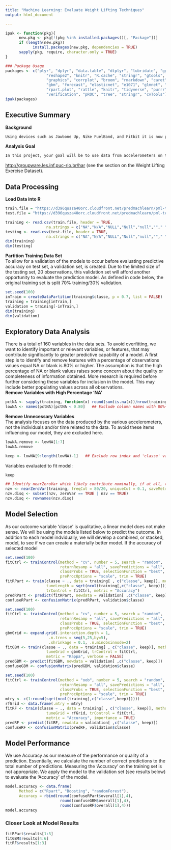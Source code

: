 ```yaml
---
title: "Machine Learning: Evaluate Weight Lifting Techniques"
output: html_document

---
```


```r
ipak <- function(pkg){
      new.pkg <- pkg[!(pkg %in% installed.packages()[, "Package"])]
      if (length(new.pkg)) 
            install.packages(new.pkg, dependencies = TRUE)
      sapply(pkg, require, character.only = TRUE)
}

### Package Usage
packages <- c("plyr", "dplyr", "data.table", "dtplyr", "lubridate", "ggplot2", "scales",
                  "reshape2", "knitr", "R.cache", "stringr", "gtools", "quantreg",
                  "graphics", "corrplot", "broom", "rmarkdown", "caret", "randomForest",
                  "gbm", "forecast", "elasticnet", "e1071", "glmnet", "quantmod", "rpart",
                  "rpart.plot", "rattle", "knitr", "tidyverse", "purrr", "mda", "ROCR",
                  "verification", "pROC", "tree", "stringr", "cvTools")
ipak(packages)
```

## Executive Summary  
**Background** 
```r
Using devices such as Jawbone Up, Nike FuelBand, and Fitbit it is now possible to collect a large amount of data about personal activity relatively inexpensively. These type of devices are part of the quantified self movement – a group of enthusiasts who take measurements about themselves regularly to improve their health, to find patterns in their behavior, or because they are tech geeks. One thing that people regularly do is quantify how much of a particular activity they do, but they rarely quantify how well they do it.  
```
**Analysis Goal**  
```r
In this project, your goal will be to use data from accelerometers on the belt, forearm, arm, and dumbell of 6 participants. They were asked to perform barbell lifts correctly and incorrectly in 5 different ways. More information is available from the website here:  
```
<http://groupware.les.inf.puc-rio.br/har>  (see the section on the Weight Lifting Exercise Dataset). 

## Data Processing

**Load Data into R**  
```r
train.file = "https://d396qusza40orc.cloudfront.net/predmachlearn/pml-training.csv"
test.file = "https://d396qusza40orc.cloudfront.net/predmachlearn/pml-testing.csv"

training <- read.csv(train.file, header = TRUE, 
                  na.strings = c("NA","N/A","NULL","Null","null",""," ","  ","#DIV/0!"))
testing <- read.csv(test.file, header = TRUE, 
                  na.strings = c("NA","N/A","NULL","Null","null",""," ","  ","#DIV/0!"))
dim(training)
dim(testing)
```


**Partition Training Data Set**  
To allow for a validation of the models to occur before evaluating predictive accuracy on test set, a validation set, is created.  Due to the limited size of the testing set, 20 observations, this validation set will afford another opportunity to evaluate the prediction model.  As defined in code below, the original training set is split 70% training/30% validation. 
```r
set.seed(100)
inTrain = createDataPartition(training$classe, p = 0.7, list = FALSE)
training = training[inTrain,]
validation = training[-inTrain,]
dim(training) 
dim(validation) 
```


## Exploratory Data Analysis  
There is a total of 160 variables in the data sets.  To avoid overfitting, we want to identify important or relevant variables, or features, that may contribute significantly to greater predictive capability of a model.   A first step is to identify and remove features with a percentage of observations values equal NA or blank is 80% or higher.  The assumption is that the high percentage of NA or blank values raises some concern about the quality or completeness of information obtained.  More research is required before further considering these variables for inclusion in the model. This may include better populating values across all observations.  
**Remove Variables with High Percentage 'NA'**   
```r
pctNA <- sapply(training, function(x) round(sum(is.na(x))/nrow(training),3))
lowNA <- names(pctNA)[pctNA < 0.80]   ## Exclude column names with 80%+ NA
```

**Remove Unnecessary Variables**  
The analysis focuses on the data produced by the various accelerometers, not the individuals and/or time related to the data.  To avoid these items influencing our model, they are excluded here.
```r
lowNA.remove <- lowNA[1:7]
lowNA.remove
```

```r
keep <- lowNA[9:length(lowNA)-1]   ## Exclude row index and 'classe' variable
```

Variables evaluated to fit model:
```r
keep
```
```r
## Identify nearZeroVar which likely contribute nominally, if at all, to predictive model
nzv <- nearZeroVar(training, freqCut = 80/20, uniqueCut = 0.1, saveMetrics = TRUE)
nzv.disq <- subset(nzv, zeroVar == TRUE | nzv == TRUE)
nzv.disq <- rownames(nzv.disq)
```


## Model Selection
As our outcome variable 'classe' is qualitative, a linear model does not make sense. We will be using the models listed below to predict the outcome.  In addition to each model indvidually, we will develop a combined, or stacked, model, to see if we can create a materially better model.  If the accuracy of selected model

```r
set.seed(100)
fitCtrl <- trainControl(method = "cv", number = 5, search = "random", 
                        returnResamp = "all", savePredictions = "all",
                        classProbs = TRUE, selectionFunction = "best",
                        preProcOptions = "scale", trim = TRUE)
fitRPart <- train(classe ~ ., data = training[ , c("classe", keep)], method = "rpart", 
                  tuneLength = sqrt(ncol(training[,c("classe", keep)])), 
                  trControl = fitCtrl, metric = "Accuracy")
predRPart <- predict(fitRPart, newdata = validation[ ,c("classe", keep)])
confuseRPart <- confusionMatrix(predRPart, validation$classe)

set.seed(100)
fitCtrl <- trainControl(method = "cv", number = 5, search = "random",
                        returnResamp = "all", savePredictions = "all",
                        classProbs = TRUE, selectionFunction = "best",
                        preProcOptions = "scale", trim = TRUE)
gbmGrid <- expand.grid(.interaction.depth = 1,
                   .n.trees = seq(5,25,by=5),
                   .shrinkage = 0.1, .n.minobsinnode=2)
fitGBM <- train(classe ~ ., data = training[ , c("classe", keep)], method = "gbm", 
                  tuneGrid = gbmGrid, trControl = fitCtrl,
                  metric = "Kappa", verbose = FALSE)
predGBM <- predict(fitGBM, newdata = validation[ ,c("classe", keep)])
confuseGBM <- confusionMatrix(predGBM, validation$classe)

set.seed(100)
fitCtrl <- trainControl(method = "oob", number = 5, search = "random",
                        returnResamp = "all", savePredictions = "all",
                        classProbs = TRUE, selectionFunction = "best",
                        preProcOptions = "scale", trim = TRUE)
mtry <- c(1:round(sqrt(ncol(training[,c("classe",keep)]))))
rfGrid <- data.frame(.mtry = mtry)
fitRF <- train(classe ~ ., data = training[ , c("classe", keep)], method = "rf", 
                  tuneGrid = rfGrid, trControl = fitCtrl, 
                  metric = "Accuracy", importance = TRUE)
predRF <- predict(fitRF, newdata = validation[ ,c("classe", keep)])
confuseRF <- confusionMatrix(predRF, validation$classe)
```


## Model Performance  
We use Accuracy as our measure of the performance or quality of a prediction.  Essentially, we calculate the number of correct predictions to the total number of predictions.  Measuring the 'Accuracy' on the training set is not appropriate.  We apply the model to the validation set (see results below) to evaluate the 'Accuracy' of the model.
```r
model.accuracy <- data.frame(
      Method = c("Rpart", "Boosting", "randomForest"),
      Accuracy = rbind(round(confuseRPart$overall[1],4), 
                        round(confuseGBM$overall[1],4), 
                        round(confuseRF$overall[1],4)))
model.accuracy
```


### Closer Look at Model Results

```r
fitRPart$results[1:3]
fitGBM$results[4:6]
fitRF$results[1:3]
```







